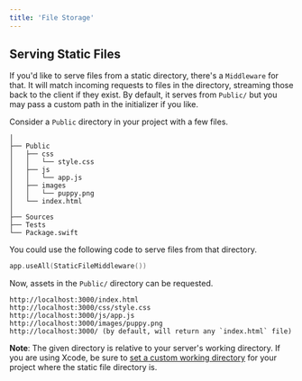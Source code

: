 ```yaml
---
title: 'File Storage'
---
```


## Serving Static Files

If you'd like to serve files from a static directory, there's a `Middleware` for that. It will match incoming requests to files in the directory, streaming those back to the client if they exist. By default, it serves from `Public/` but you may pass a custom path in the initializer if you like.

Consider a `Public` directory in your project with a few files.

```
│
├── Public
│   ├── css
│   │   └── style.css
│   ├── js
│   │   └── app.js
│   ├── images
│   │   └── puppy.png
│   └── index.html
│
├── Sources
├── Tests
└── Package.swift
```

You could use the following code to serve files from that directory.

```swift
app.useAll(StaticFileMiddleware())
```

Now, assets in the `Public/` directory can be requested.

```
http://localhost:3000/index.html
http://localhost:3000/css/style.css
http://localhost:3000/js/app.js
http://localhost:3000/images/puppy.png
http://localhost:3000/ (by default, will return any `index.html` file)
```

**Note**: The given directory is relative to your server's working directory. If you are using Xcode, be sure to [set a custom working directory](../getting-started/1_configuration.md#setting-a-custom-working-directory) for your project where the static file directory is.
